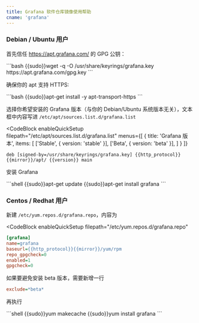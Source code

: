 ```yaml
---
title: Grafana 软件仓库镜像使用帮助
cname: 'grafana'
---
```

### Debian / Ubuntu 用户

首先信任 https://apt.grafana.com/ 的 GPG 公钥：

<CodeBlock>
```bash
{{sudo}}wget -q -O /usr/share/keyrings/grafana.key https://apt.grafana.com/gpg.key
```
</CodeBlock>

确保你的 apt 支持 HTTPS:

<CodeBlock>
```bash
{{sudo}}apt-get install -y apt-transport-https
```
</CodeBlock>

选择你希望安装的 Grafana 版本（与你的 Debian/Ubuntu 系统版本无关），文本框中内容写进 `/etc/apt/sources.list.d/grafana.list`

<CodeBlock
  enableQuickSetup
  filepath="/etc/apt/sources.list.d/grafana.list"
  menus={[
    {
      title: 'Grafana 版本',
      items: [
        ['Stable', { version: 'stable' }],
        ['Beta', { version: 'beta' }],
      ]
    }
  ]}
>

```properties
deb [signed-by=/usr/share/keyrings/grafana.key] {{http_protocol}}{{mirror}}/apt/ {{version}} main
```

</CodeBlock>


安装 Grafana

<CodeBlock>
```shell
{{sudo}}apt-get update
{{sudo}}apt-get install grafana
```
</CodeBlock>

### Centos / Redhat 用户

新建 `/etc/yum.repos.d/grafana.repo`，内容为

<CodeBlock
  enableQuickSetup
  filepath="/etc/yum.repos.d/grafana.repo"
>

```ini
[grafana]
name=grafana
baseurl={{http_protocol}}{{mirror}}/yum/rpm
repo_gpgcheck=0
enabled=1
gpgcheck=0
```

</CodeBlock>

如果要避免安装 beta 版本，需要新增一行

```ini
exclude=*beta*
```

再执行

<CodeBlock>
```shell
{{sudo}}yum makecache
{{sudo}}yum install grafana
```
</CodeBlock>
